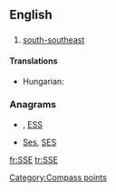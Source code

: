 ==English==

==={{abbreviation}}===
{{infl|en|abbreviation}}

# [[south-southeast]]

====Translations====
{{trans-top|south-southeast}}
* Hungarian: {{t-|hu|DDK}}
{{trans-mid}}
{{trans-bottom}}

===Anagrams===
* {{alphagram|[[ess#English|ess]]}} , [[ESS#English|ESS]]
* [[Ses#English|Ses]], [[SES#English|SES]]


[[Category:Compass points]]

[[fr:SSE]]
[[tr:SSE]]